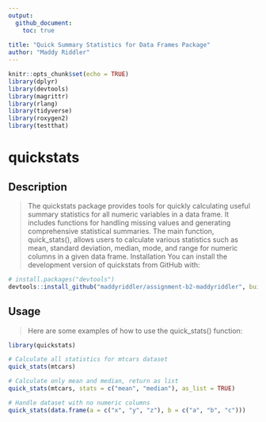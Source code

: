 ```yaml
---
output: 
  github_document:
    toc: true
  
title: "Quick Summary Statistics for Data Frames Package"
author: "Maddy Riddler"
---
```


```r
knitr::opts_chunk$set(echo = TRUE)
library(dplyr)
library(devtools)
library(magrittr)
library(rlang)
library(tidyverse)
library(roxygen2)
library(testthat)
```

# quickstats

## Description

> The quickstats package provides tools for quickly calculating useful summary statistics for all numeric variables in a data frame. It includes functions for handling missing values and generating comprehensive statistical summaries. The main function, quick_stats(), allows users to calculate various statistics such as mean, standard deviation, median, mode, and range for numeric columns in a given data frame. Installation You can install the development version of quickstats from GitHub with:

```r
# install.packages("devtools")
devtools::install_github("maddyriddler/assignment-b2-maddyriddler", build_vignettes = FALSE, ref = "0.1.1")
```

## Usage

> Here are some examples of how to use the quick_stats() function:

```r
library(quickstats)

# Calculate all statistics for mtcars dataset
quick_stats(mtcars)

# Calculate only mean and median, return as list
quick_stats(mtcars, stats = c("mean", "median"), as_list = TRUE)

# Handle dataset with no numeric columns
quick_stats(data.frame(a = c("x", "y", "z"), b = c("a", "b", "c")))
```

